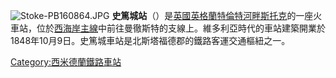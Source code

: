 {{unreferenced|time=2015-01-11T03:36:13+00:00}}
[[File:Stoke-PB160864.JPG|thumb]]
'''史篤城站'''（{{lang-en|Stoke-on-Trent railway station}}）是[[英國|英國]][[英格蘭|英格蘭]][[特倫特河畔斯托克|特倫特河畔斯托克]]的一座火車站，位於[[西海岸主線|西海岸主線]]中前往曼徹斯特的支線上。維多利亞時代的車站建築開業於1848年10月9日。史篤城車站是北斯塔福德郡的鐵路客運交通樞紐之一。
{{Commonscat|Stoke-on-Trent railway station|史篤城站}}
{{coord|53.0081|N|2.181|W|type:railwaystation_region:GB|display=title}}
[[Category:西米德蘭鐵路車站|Category:西米德蘭鐵路車站]]